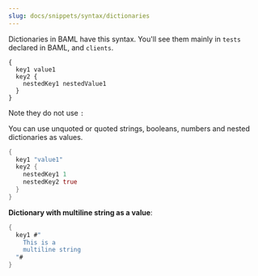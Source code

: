 ```yaml
---
slug: docs/snippets/syntax/dictionaries
---
```


Dictionaries in BAML have this syntax. You'll see them mainly in `tests` declared in BAML, and `clients`.

```baml BAML
{
  key1 value1
  key2 {
    nestedKey1 nestedValue1
  }
}
```
Note they do not use `:`

You can use unquoted or quoted strings, booleans, numbers and nested dictionaries as values.

```rust BAML
{
  key1 "value1"
  key2 {
    nestedKey1 1
    nestedKey2 true
  }
}
```

**Dictionary with multiline string as a value**:

```rust BAML
{
  key1 #"
    This is a 
    multiline string
  "#
}
```